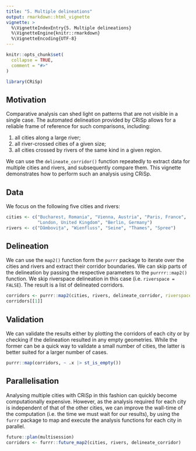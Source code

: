 ```yaml
---
title: "5. Multiple delineations"
output: rmarkdown::html_vignette
vignette: >
  %\VignetteIndexEntry{5. Multiple delineations}
  %\VignetteEngine{knitr::rmarkdown}
  %\VignetteEncoding{UTF-8}
---
```


```r
knitr::opts_chunk$set(
  collapse = TRUE,
  comment = "#>"
)
```

```r
library(CRiSp)
```

## Motivation

Comparative analysis can shed light on patterns that are not visible in a single case. The automated delineation provided by CRiSp allows for a reliable frame of reference for such comparisons, including:

1. all cities along a large river;
1. all river-crossed cities of a given size;
1. all cities crossed by rivers of the same kind in a given region.

We can use the `delineate_corridor()` function repeatedly to extract data for multiple cities and rivers, and subsequently compare them. This vignette demonstrates how to perform such an analysis using CRiSp.

## Data

We focus on the following five cities and rivers:

```r
cities <- c("Bucharest, Romania", "Vienna, Austria", "Paris, France",
            "London, United Kingdom", "Berlin, Germany")
rivers <- c("Dâmbovița", "Wienfluss", "Seine", "Thames", "Spree")
```

## Delineation

We can use the `map2()` function form the `purrr` package to iterate over the cities and rivers and extract their corridor boundaries. We can skip parts of the delineation by passing the respective parameters to the `purrrr::map2()` function. We skip riverspace delineation in this case (i.e. `riverspace = FALSE`). The result is a list of delineated corridors.

```r
corridors <- purrr::map2(cities, rivers, delineate_corridor, riverspace = FALSE)
corridors[[1]]
```

## Validation

We can validate the results either by plotting the corridors of each city or by checking if the delineation resulted in any empty geometries. While the former can be a quick way to validate a small number of cities, the latter is better suited for a larger number of cases.

```r
purrr::map(corridors, ~ .x |> st_is_empty())
```

## Parallelisation

Analysing  multiple cities with CRiSp in this fashion can quickly become computationally expensive. However, as the analysis required for each city is independent of that of the other cities, we can improve the wall-time of the computation (i.e. the time we must wait for our results), by using the `furrr` package to map and execute the analysis functions for each city in parallel.

```r
future::plan(multisession)
corridors <- furrr::future_map2(cities, rivers, delineate_corridor)
```
